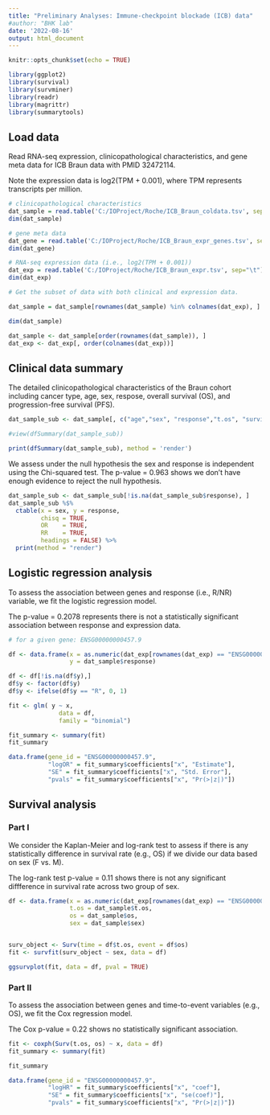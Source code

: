 ```yaml
---
title: "Preliminary Analyses: Immune-checkpoint blockade (ICB) data"
#author: "BHK lab"
date: '2022-08-16'
output: html_document
---
```


```r
knitr::opts_chunk$set(echo = TRUE)

library(ggplot2)
library(survival)
library(survminer)
library(readr)
library(magrittr)
library(summarytools)

```

## Load data

Read RNA-seq expression, clinicopathological characteristics, and gene meta data for ICB Braun data with PMID 32472114.

Note the expression data is log2(TPM + 0.001), where TPM represents transcripts per million.

```r

# clinicopathological characteristics  
dat_sample = read.table('C:/IOProject/Roche/ICB_Braun_coldata.tsv', sep="\t") %>% as.data.frame()
dim(dat_sample)

# gene meta data
dat_gene = read.table('C:/IOProject/Roche/ICB_Braun_expr_genes.tsv', sep="\t") %>% as.data.frame()
dim(dat_gene)

# RNA-seq expression data (i.e., log2(TPM + 0.001)) 
dat_exp = read.table('C:/IOProject/Roche/ICB_Braun_expr.tsv', sep="\t") %>% as.data.frame()
dim(dat_exp)

# Get the subset of data with both clinical and expression data.

dat_sample = dat_sample[rownames(dat_sample) %in% colnames(dat_exp), ]

dim(dat_sample)

dat_sample <- dat_sample[order(rownames(dat_sample)), ]
dat_exp <- dat_exp[, order(colnames(dat_exp))]
```

## Clinical data summary

The detailed clinicopathological characteristics of the Braun cohort including cancer type, age, sex, respose, overall survival (OS), and progression-free survival (PFS).

```r
dat_sample_sub <- dat_sample[, c("age","sex", "response","t.os", "survival_time")]

#view(dfSummary(dat_sample_sub))

print(dfSummary(dat_sample_sub), method = 'render')

```


We assess under the null hypothesis the sex and response is independent using the Chi-squared test. The p-value = 0.963 shows we don't have enough evidence to reject the null hypothesis.

```r

dat_sample_sub <- dat_sample_sub[!is.na(dat_sample_sub$response), ]
dat_sample_sub %$%  
  ctable(x = sex, y = response,
         chisq = TRUE,
         OR    = TRUE,
         RR    = TRUE,
         headings = FALSE) %>%
  print(method = "render")

```

## Logistic regression analysis

To assess the association between genes and response (i.e., R/NR) variable, we fit the logistic regression model.

The p-value = 0.2078 represents there is not a statistically significant association between response and expression data.

```r

# for a given gene: ENSG00000000457.9

df <- data.frame(x = as.numeric(dat_exp[rownames(dat_exp) == "ENSG00000000457.9",]),
                 y = dat_sample$response)

df <- df[!is.na(df$y),]
df$y <- factor(df$y)
df$y <- ifelse(df$y == "R", 0, 1)

fit <- glm( y ~ x, 
              data = df, 
              family = "binomial")

fit_summary <- summary(fit)
fit_summary

data.frame(gene_id = "ENSG00000000457.9",
           "logOR" = fit_summary$coefficients["x", "Estimate"],
           "SE" = fit_summary$coefficients["x", "Std. Error"],
           "pvals" = fit_summary$coefficients["x", "Pr(>|z|)"])

```


## Survival analysis

### Part I

We consider the Kaplan-Meier and log-rank test to assess if there is any statistically difference in survival rate (e.g., OS) if we divide our data based on sex (F vs. M).

The log-rank test p-value = 0.11 shows there is not any significant diffference in survival rate across two group of sex.  	


```r

df <- data.frame(x = as.numeric(dat_exp[rownames(dat_exp) == "ENSG00000000457.9",]),
                 t.os = dat_sample$t.os,
                 os = dat_sample$os,
                 sex = dat_sample$sex)


surv_object <- Surv(time = df$t.os, event = df$os)
fit <- survfit(surv_object ~ sex, data = df)

ggsurvplot(fit, data = df, pval = TRUE)

```

### Part II

To assess the association between genes and time-to-event variables (e.g., OS), we fit the Cox regression model.

The Cox p-value = 0.22 shows no statistically significant association. 


```r

fit <- coxph(Surv(t.os, os) ~ x, data = df)
fit_summary <- summary(fit)

fit_summary

data.frame(gene_id = "ENSG00000000457.9",
           "logHR" = fit_summary$coefficients["x", "coef"],
           "SE" = fit_summary$coefficients["x", "se(coef)"],
           "pvals" = fit_summary$coefficients["x", "Pr(>|z|)"])


```

